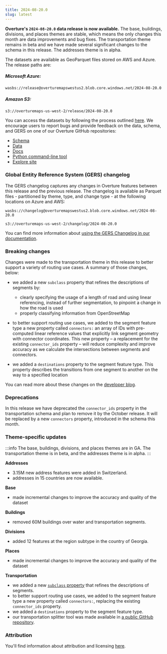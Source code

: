 ```yaml
---
title: 2024-08-20.0
slug: latest
---
```



**Overture's `2024-08-20.0` data release is now available.** The base, buildings, divisions, and places themes are stable, which means the only changes this month are data improvements and bug fixes. The transportation theme remains in beta and we have made several significant changes to the schema in this release. The addresses theme is in alpha.

The datasets are available as GeoParquet files stored on AWS and Azure. The release paths are:

##### Microsoft Azure:
```
wasbs://release@overturemapswestus2.blob.core.windows.net/2024-08-20.0
```

##### Amazon S3:
```
s3://overturemaps-us-west-2/release/2024-08-20.0
```

You can access the datasets by following the process outlined [here](https://docs.overturemaps.org/getting-data/). We encourage users to report bugs and provide feedback on the data, schema, and GERS on one of our Overture GitHub repositories:

- [Schema](https://github.com/OvertureMaps/schema)
- [Data](https://github.com/OvertureMaps/data)
- [Docs](https://github.com/OvertureMaps/docs)
- [Python command-line tool](https://github.com/OvertureMaps/overturemaps-py)
- [Explore site](https://github.com/OvertureMaps/io-site)



### Global Entity Reference System (GERS) changelog

The GERS changelog captures any changes in Overture features between this release and the previous release. The changelog is available as Parquet files - partitioned by theme, type, and change type - at the following locations on Azure and AWS:

```
wasbs://changelog@overturemapswestus2.blob.core.windows.net/2024-08-20.0
```
```
s3://overturemaps-us-west-2/changelog/2024-08-20.0
```

You can find more information about [using the GERS Changelog in our documentation](https://docs.overturemaps.org/gers/changelog/). 



### Breaking changes

Changes were made to the transportation theme in this release to better support a variety of routing use cases. A summary of those changes, below:

- we added a new `subclass` property that refines the descriptions of segments by:
  - clearly specifying the usage of a length of road and using linear referencing, instead of further segmentation, to pinpoint a change in how the road is used 
  - properly classifying information from OpenStreetMap

- to better support routing use cases, we added to the segment feature type a new property called `connectors:` an array of IDs with pre-computed linear reference values that explicitly link segment geometry with connector coordinates. This new property – a replacement for the existing `connector_ids` property – will reduce complexity and improve accuracy as we calculate the intersections between segments and connectors.

- we added a `destinations` property to the segment feature type. This property describes the transitions from one segment to another on the way to a specified location

You can read more about these changes on the [developer blog](https://docs.overturemaps.org/blog/2024/08/15/preview-august-release/).


### Deprecations

In this release we have deprecated the `connector_ids` property in the transportation schema and plan to remove it by the October release. It will be replaced by a new `connectors` property, introduced in the schema this month.


### Theme-specific updates

:::info
The base, buildings, divisions, and places themes are in GA. The transportation theme is in beta, and the addresses theme is in alpha.
:::

**Addresses**

- 3.15M new address features were added in Switzerland.
- addresses in 15 countries are now available.

**Base**

- made incremental changes to improve the accuracy and quality of the dataset

**Buildings**

- removed 60M buildings over water and transportation segments.

**Divisions**

- added 12 features at the region subtype in the country of Georgia.

**Places**

- made incremental changes to improve the accuracy and quality of the dataset

**Transportation**

- we added a new [`subclass` property](https://github.com/OvertureMaps/schema/pull/180) that refines the descriptions of segments.
- to better support routing use cases, we added to the segment feature type a new property called `connectors:`, replacing the  existing `connector_ids` property.
- we added a `destinations` property to the segment feature type.
- our transportation splitter tool was made available in [a public GitHub repository](https://github.com/OvertureMaps/transportation-splitter).

### Attribution

You'll find information about attribution and licensing [here](https://docs.overturemaps.org/attribution/).
